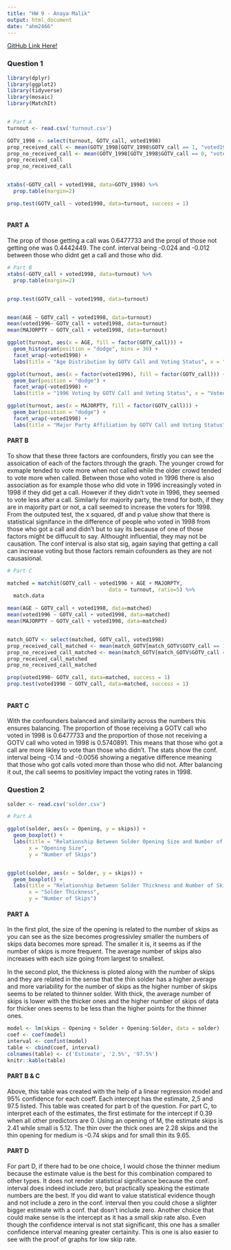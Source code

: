 ---
title: "HW 9 - Anaya Malik"
output: html_document
date: "ahm2466"
---

[GitHub Link Here!](https://github.com/anayaM800/HW9.git)


### Question 1
```{r setup, include=FALSE, echo=FALSE}
library(dplyr)
library(ggplot2)
library(tidyverse)
library(mosaic)
library(MatchIt)


# Part A
turnout <- read.csv('turnout.csv')

GOTV_1998 <- select(turnout, GOTV_call, voted1998)
prop_received_call <- mean(GOTV_1998[GOTV_1998$GOTV_call == 1, "voted1998"])
prop_no_received_call <- mean(GOTV_1998[GOTV_1998$GOTV_call == 0, "voted1998"])
prop_received_call
prop_no_received_call


xtabs(~GOTV_call + voted1998, data=GOTV_1998) %>%
  prop.table(margin=2)

prop.test(GOTV_call ~ voted1998, data=turnout, success = 1)



```
#### PART A
The prop of those getting a call was 0.6477733 and the propl of those not getting one was 0.4442449. The conf. interval being -0.024 and -0.012 between those who didnt get a call and those who did. 


```{r, echo=FALSE}
# Part B
xtabs(~GOTV_call + voted1998, data=turnout) %>%
  prop.table(margin=2)


prop.test(GOTV_call ~ voted1998, data=turnout)


mean(AGE ~ GOTV_call + voted1998, data=turnout)
mean(voted1996~ GOTV_call + voted1998, data=turnout)
mean(MAJORPTY ~ GOTV_call + voted1998, data=turnout)

ggplot(turnout, aes(x = AGE, fill = factor(GOTV_call))) +
  geom_histogram(position = "dodge", bins = 30) +
  facet_wrap(~voted1998) +
  labs(title = "Age Distribution by GOTV Call and Voting Status", x = "Age", y = "Count")

ggplot(turnout, aes(x = factor(voted1996), fill = factor(GOTV_call))) +
  geom_bar(position = "dodge") +
  facet_wrap(~voted1998) +
  labs(title = "1996 Voting by GOTV Call and Voting Status", x = "Voted in 1996", y = "Count")

ggplot(turnout, aes(x = MAJORPTY, fill = factor(GOTV_call))) +
  geom_bar(position = "dodge") +
  facet_wrap(~voted1998) +
  labs(title = "Major Party Affiliation by GOTV Call and Voting Status", x = "Major Party", y = "Count")


```


#### PART B
To show that these three factors are confounders, firstly you can see the assoication of each of the factors through the graph. The younger crowd for exmaple tended to vote more when not called while the older crowd tended to vote more when called. Between those who voted in 1996 there is also association as for example those who did vote in 1996 increasingly voted in 1998 if they did get a call. However if they didn't vote in 1996, they seemed to vote less after a call. Similarly for majority party, the trend for both, if they are in majority part or not, a call seemed to increase the voters for 1998. From the outputed test, the x squared, df and p value show that there is statistical signifance in the difference of people who voted in 1998 from those who got a call and didn't but to say its because of one of those factors might be diffucult to say. Althought influential, they may not be causation. The conf interval is also stat sig, again saying that getting a call can increase voting but those factors remain cofounders as they are not causasional.


```{r pressure, echo=FALSE}
# Part C

matched = matchit(GOTV_call ~ voted1996 + AGE + MAJORPTY,
                                 data = turnout, ratio=5) %>%
  match.data

mean(AGE ~ GOTV_call + voted1998, data=matched)
mean(voted1996 ~ GOTV_call + voted1998, data=matched)
mean(MAJORPTY ~ GOTV_call + voted1998, data=matched)


match_GOTV <- select(matched, GOTV_call, voted1998)
prop_received_call_matched <- mean(match_GOTV[match_GOTV$GOTV_call == 1, "voted1998"])
prop_no_received_call_matched <- mean(match_GOTV[match_GOTV$GOTV_call == 0, "voted1998"])
prop_received_call_matched
prop_no_received_call_matched

prop(voted1998~ GOTV_call, data=matched, success = 1)
prop.test(voted1998 ~ GOTV_call, data=matched, success = 1)



```

#### PART C
With the confounders balanced and similarity across the numbers this ensures balancing. The proportion of those receiving a GOTV call who voted in 1998 is 0.6477733 and the proportion of those not receiving a GOTV call who voted in 1998 is 0.5740891. This means that those who got a call are more likley to vote than those who didn't. The stats show the conf. interval being  -0.14 and -0.0056 showing a negative difference meaning that those who got calls voted more than those who did not. After balancing it out, the call seems to positivley impact the voting rates in 1998. 


### Question 2
```{r, echo=FALSE}
solder <- read.csv('solder.csv')

# Part A

ggplot(solder, aes(x = Opening, y = skips)) +
  geom_boxplot() +
  labs(title = "Relationship Between Solder Opening Size and Number of Skips",
       x = "Opening Size",
       y = "Number of Skips")


ggplot(solder, aes(x = Solder, y = skips)) +
  geom_boxplot() +
  labs(title = "Relationship Between Solder Thickness and Number of Skips",
       x = "Solder Thickness",
       y = "Number of Skips")

```

#### PART A
In the first plot, the size of the opening is related to the number of skips as you can see as the size becomes progressivley smaller the numbers of skips data becomes more spread. The smaller it is, it seems as if the number of skips is more frequent. The average number of skips also increases with each size going from largest to smallest. 

In the second plot, the thickness is ploted along with the number of skips and they are related in the sense that the thin solder has a higher average and more variability for the number of skips as the higher number of skips seems to be related to thinner solder. With thick, the average number of skips is lower with the thicker ones and the higher number of skips of data for thicker ones seems to be less than the higher points for the thinner ones. 

```{r, echo=FALSE}
model <- lm(skips ~ Opening + Solder + Opening:Solder, data = solder)
coef <- coef(model)
interval <- confint(model)
table <- cbind(coef, interval)
colnames(table) <- c('Estimate', '2.5%', '97.5%')
knitr::kable(table)

```


#### PART B & C
Above, this table was created with the help of a linear regression model and 95% confidence for each coeff. Each intercept has the estimate, 2,5 and 97.5 listed. This table was created for part b of the question. For part C, to interpret each of the estimates, the first estimate for the intercept if 0.39 when all other predictors are 0. Using an opening of M, the estimate skips is 2.41 while small is 5.12. The thin over the thick ones are 2.28 skips and the thin opening for medium is -0.74 skips and for small thin its 9.65. 


#### PART D
For part D, if there had to be one choice, I would chose the thinner medium because the estimate value is the best for this combination compared to other types. It does not render statistical signifcance because the conf. interval does indeed include zero, but practically speaking the estimate numbers are the best. If you did want to value statistical evidence though and not include a zero in the conf. interval then you could chose a slighter bigger estimate with a conf. that dosn't include zero. Another choice that could make sense is the intercept as it has a small skip rate also. Even though the confidence interval is not stat significant, this one has a smaller confidence interval meaning greater certainity. This is one is also easier to see with the proof of graphs for low skip rate. 








